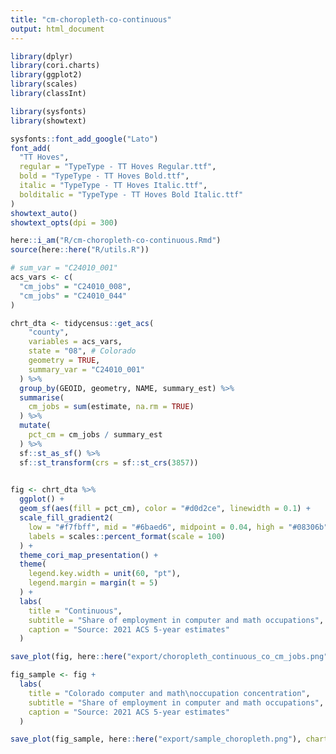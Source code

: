 ```yaml
---
title: "cm-choropleth-co-continuous"
output: html_document
---
```


```r

library(dplyr)
library(cori.charts)
library(ggplot2)
library(scales)
library(classInt)

library(sysfonts)
library(showtext)

sysfonts::font_add_google("Lato")
font_add(
  "TT Hoves",
  regular = "TypeType - TT Hoves Regular.ttf",
  bold = "TypeType - TT Hoves Bold.ttf",
  italic = "TypeType - TT Hoves Italic.ttf",
  bolditalic = "TypeType - TT Hoves Bold Italic.ttf"
)
showtext_auto()
showtext_opts(dpi = 300)

here::i_am("R/cm-choropleth-co-continuous.Rmd")
source(here::here("R/utils.R"))

```


```r

# sum_var = "C24010_001"
acs_vars <- c(
  "cm_jobs" = "C24010_008",
  "cm_jobs" = "C24010_044"
)

chrt_dta <- tidycensus::get_acs(
    "county",
    variables = acs_vars,
    state = "08", # Colorado
    geometry = TRUE,
    summary_var = "C24010_001"
  ) %>%
  group_by(GEOID, geometry, NAME, summary_est) %>%
  summarise(
    cm_jobs = sum(estimate, na.rm = TRUE)
  ) %>%
  mutate(
    pct_cm = cm_jobs / summary_est
  ) %>%
  sf::st_as_sf() %>%
  sf::st_transform(crs = sf::st_crs(3857))
  

```


```r

fig <- chrt_dta %>%
  ggplot() +
  geom_sf(aes(fill = pct_cm), color = "#d0d2ce", linewidth = 0.1) +
  scale_fill_gradient2(
    low = "#f7fbff", mid = "#6baed6", midpoint = 0.04, high = "#08306b", na.value = "#d0d2ce",
    labels = scales::percent_format(scale = 100)
  ) +
  theme_cori_map_presentation() +
  theme(
    legend.key.width = unit(60, "pt"),
    legend.margin = margin(t = 5)
  ) +
  labs(
    title = "Continuous",
    subtitle = "Share of employment in computer and math occupations",
    caption = "Source: 2021 ACS 5-year estimates"
  )

save_plot(fig, here::here("export/choropleth_continuous_co_cm_jobs.png"), chart_height = 8.4)

fig_sample <- fig +
  labs(
    title = "Colorado computer and math\noccupation concentration",
    subtitle = "Share of employment in computer and math occupations",
    caption = "Source: 2021 ACS 5-year estimates"
  )

save_plot(fig_sample, here::here("export/sample_choropleth.png"), chart_height = 9.1)

```